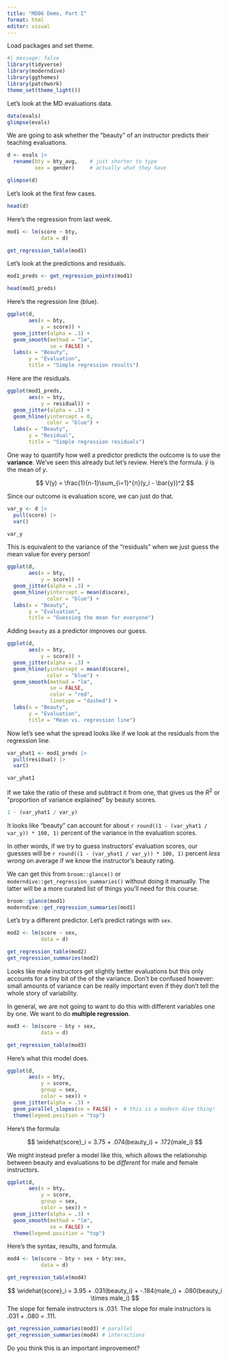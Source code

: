 ```yaml
---
title: "MD06 Demo, Part I"
format: html
editor: visual
---
```


Load packages and set theme.

```r
#| message: false
library(tidyverse)
library(moderndive)
library(ggthemes)
library(patchwork)
theme_set(theme_light())
```

Let's look at the MD evaluations data.

```r
data(evals)
glimpse(evals)
```

We are going to ask whether the "beauty" of an instructor predicts their teaching evaluations.

```r
d <- evals |>
  rename(bty = bty_avg,    # just shorter to type
         sex = gender)     # actually what they have

glimpse(d)
```

Let's look at the first few cases.

```r
head(d)
```

Here's the regression from last week.

```r
mod1 <- lm(score ~ bty,
           data = d)

get_regression_table(mod1)
```

Let's look at the predictions and residuals.

```r
mod1_preds <- get_regression_points(mod1)

head(mod1_preds)
```

Here's the regression line (blue).

```r
ggplot(d,
       aes(x = bty,
           y = score)) +
  geom_jitter(alpha = .3) +
  geom_smooth(method = "lm",
              se = FALSE) +
  labs(x = "Beauty",
       y = "Evaluation",
       title = "Simple regression results")
```

Here are the residuals.

```r
ggplot(mod1_preds,
       aes(x = bty,
           y = residual)) +
  geom_jitter(alpha = .3) +
  geom_hline(yintercept = 0,
             color = "blue") +
  labs(x = "Beauty",
       y = "Residual",
       title = "Simple regression residuals")
```

One way to quantify how well a predictor predicts the outcome is to use the **variance**. We've seen this already but let's review. Here's the formula. $\bar{y}$ is the mean of $y$.

$$
V(y) = \frac{1}{n-1}\sum_{i=1}^{n}(y_i - \bar{y})^2
$$

Since our outcome is evaluation score, we can just do that.

```r
var_y <- d |> 
  pull(score) |> 
  var()

var_y
```

This is equivalent to the variance of the "residuals" when we just guess the mean value for every person!

```r
ggplot(d,
       aes(x = bty,
           y = score)) +
  geom_jitter(alpha = .3) +
  geom_hline(yintercept = mean(d$score),
             color = "blue") +
  labs(x = "Beauty",
       y = "Evaluation",
       title = "Guessing the mean for everyone")
```

Adding `beauty` as a predictor improves our guess.

```r
ggplot(d,
       aes(x = bty,
           y = score)) +
  geom_jitter(alpha = .3) +
  geom_hline(yintercept = mean(d$score),
             color = "blue") +
  geom_smooth(method = "lm",
              se = FALSE,
              color = "red",
              linetype = "dashed") +
  labs(x = "Beauty",
       y = "Evaluation",
       title = "Mean vs. regression line")
```

Now let's see what the spread looks like if we look at the residuals from the regression line.

```r
var_yhat1 <- mod1_preds |> 
  pull(residual) |> 
  var()

var_yhat1
```

If we take the ratio of these and subtract it from one, that gives us the $R^2$ or "proportion of variance explained" by beauty scores.

```r
1 - (var_yhat1 / var_y)
```

It looks like "beauty" can account for about `r round((1 - (var_yhat1 / var_y)) * 100, 1)` percent of the variance in the evaluation scores.

In other words, if we try to guess instructors' evaluation scores, our guesses will be `r round((1 - (var_yhat1 / var_y)) * 100, 1)` percent *less wrong* on average if we know the instructor's beauty rating.

We can get this from `broom::glance()` or `moderndive::get_regression_summaries()` without doing it manually. The latter will be a more curated list of things you'll need for this course.

```r
broom::glance(mod1)
moderndive::get_regression_summaries(mod1)
```

Let's try a different predictor. Let's predict ratings with `sex`.

```r
mod2 <- lm(score ~ sex,
           data = d)

get_regression_table(mod2)
get_regression_summaries(mod2)
```

Looks like male instructors get slightly better evaluations but this only accounts for a tiny bit of the of the variance. Don't be confused however: small amounts of variance can be really important even if they don't tell the whole story of variability.

In general, we are not going to want to do this with different variables one by one. We want to do **multiple regression**.

```r
mod3 <- lm(score ~ bty + sex,
           data = d)

get_regression_table(mod3)
```

Here's what this model does.

```r
ggplot(d,
       aes(x = bty,
           y = score,
           group = sex,
           color = sex)) +
  geom_jitter(alpha = .3) +
  geom_parallel_slopes(se = FALSE) +  # this is a modern dive thing!
  theme(legend.position = "top")
```

Here's the formula:

$$
\widehat{score}_i = 3.75 + .074(beauty_i) + .172(male_i)
$$

We might instead prefer a model like this, which allows the relationship between beauty and evaluations to be *different* for male and female instructors.

```r
ggplot(d,
       aes(x = bty,
           y = score,
           group = sex,
           color = sex)) +
  geom_jitter(alpha = .3) +
  geom_smooth(method = "lm",
              se = FALSE) +
  theme(legend.position = "top")
```

Here's the syntax, results, and formula.

```r
mod4 <- lm(score ~ bty + sex + bty:sex,
           data = d)

get_regression_table(mod4)
```

$$
\widehat{score}_i = 3.95 + .031(beauty_i) + -.184(male_i) + .080(beauty_i \times male_i)
$$ The slope for female instructors is .031. The slope for male instructors is .031 + .080 = .111.

```r
get_regression_summaries(mod3) # parallel
get_regression_summaries(mod4) # interactions
```

Do you think this is an important improvement?
